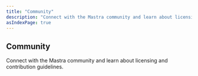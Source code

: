 ```yaml
---
title: "Community"
description: "Connect with the Mastra community and learn about licensing and contribution guidelines."
asIndexPage: true
---
```



## Community

Connect with the Mastra community and learn about licensing and contribution guidelines.

<CardGrid>
  <CardGridItem title="Licensing" description="Understand Mastra's licensing terms and usage guidelines" href="./community/licensing" />
  <CardGridItem title="Discord" description="Join the Mastra Discord community for support and discussions" href="./community/discord" />
</CardGrid>